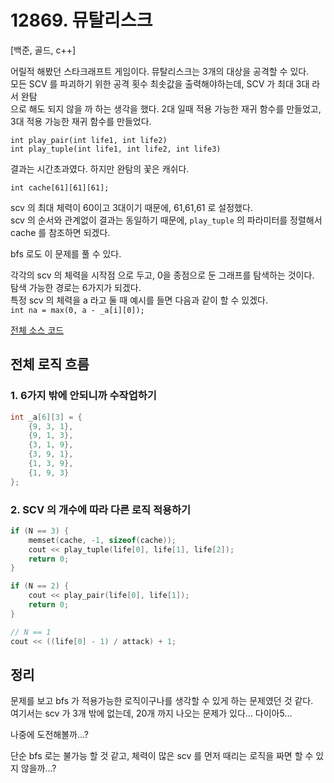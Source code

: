 
# 12869. 뮤탈리스크

[백준, 골드, c++]

어릴적 해봤던 스타크래프트 게임이다. 뮤탈리스크는 3개의 대상을 공격할 수 있다.<br/>
모든 SCV 를 파괴하기 위한 공격 횟수 최솟값을 출력해야하는데, SCV 가 최대 3대 라서 <Green>완탐</Green><br/>
으로 해도 되지 않을 까 하는 생각을 했다. 2대 일때 적용 가능한 재귀 함수를 만들었고,<br/>
3대 적용 가능한 재귀 함수를 만들었다.

`int play_pair(int life1, int life2)`<br/>
`int play_tuple(int life1, int life2, int life3)`

결과는 <RED>시간초과</RED>였다. 하지만 완탐의 꽃은 <Green>캐쉬</Green>다.

`int cache[61][61][61];`

scv 의 최대 체력이 60이고 3대이기 때문에, 61,61,61 로 설정했다.<br/>
scv 의 순서와 관계없이 결과는 동일하기 때문에, `play_tuple` 의 파라미터를 <Yellow>정렬해서<br/>
cache 를 참조</Yellow>하면 되겠다.

<Callout>
    bfs 로도 이 문제를 풀 수 있다.
</Callout>

각각의 scv 의 체력을 시작점 으로 두고, 0을 종점으로 둔 그래프를 탐색하는 것이다.<br/>
탐색 가능한 경로는 6가지가 되겠다. <br/>
특정 scv 의 체력을 a 라고 둘 때 예시를 들면 다음과 같이 할 수 있겠다.<br/>
`int na = max(0, a - _a[i][0]);`


[전체 소스 코드](https://www.acmicpc.net/source/81376765)

## 전체 로직 흐름

### 1. 6가지 밖에 안되니까 수작업하기
```c++
int _a[6][3] = {
	{9, 3, 1},
	{9, 1, 3},
	{3, 1, 9},
	{3, 9, 1},
	{1, 3, 9},
	{1, 9, 3}
};
```

### 2. SCV 의 개수에 따라 다른 로직 적용하기
```c++
if (N == 3) {
    memset(cache, -1, sizeof(cache));
    cout << play_tuple(life[0], life[1], life[2]);
    return 0;
}

if (N == 2) {
    cout << play_pair(life[0], life[1]);
    return 0;
}

// N == 1
cout << ((life[0] - 1) / attack) + 1;
```

## 정리

문제를 보고 bfs 가 적용가능한 로직이구나를 생각할 수 있게 하는 문제였던 것 같다.<br/>
여기서는 scv 가 3개 밖에 없는데, 20개 까지 나오는 문제가 있다... 다이아5...

나중에 도전해볼까...?

단순 bfs 로는 불가능 할 것 같고, 체력이 많은 scv 를 먼저 때리는 로직을 짜면 할 수 있지 않을까...?
